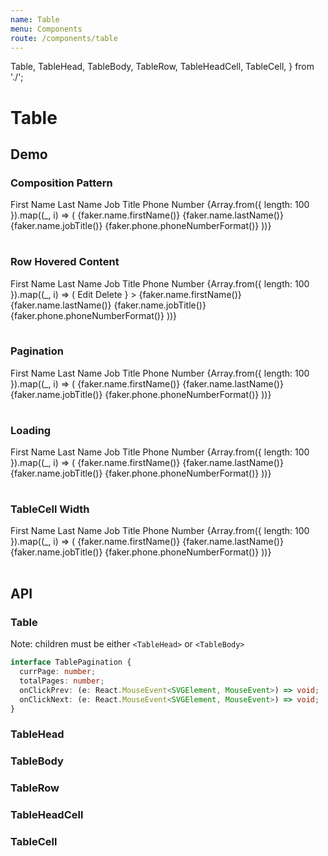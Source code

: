 ```yaml
---
name: Table
menu: Components
route: /components/table
---
```




  Table,
  TableHead,
  TableBody,
  TableRow,
  TableHeadCell,
  TableCell,
} from './';

# Table

## Demo

### Composition Pattern

<Playground>
  <Table>
    <TableHead>
      <TableRow>
        <TableHeadCell>First Name</TableHeadCell>
        <TableHeadCell>Last Name</TableHeadCell>
        <TableHeadCell>Job Title</TableHeadCell>
        <TableHeadCell>Phone Number</TableHeadCell>
      </TableRow>
    </TableHead>
    <TableBody>
      {Array.from({ length: 100 }).map((_, i) => (
        <TableRow key={i}>
          <TableCell>{faker.name.firstName()}</TableCell>
          <TableCell>{faker.name.lastName()}</TableCell>
          <TableCell>{faker.name.jobTitle()}</TableCell>
          <TableCell>{faker.phone.phoneNumberFormat()}</TableCell>
        </TableRow>
      ))}
    </TableBody>
  </Table>
</Playground>

### Row Hovered Content

<Playground>
  <Table>
    <TableHead>
      <TableRow>
        <TableHeadCell>First Name</TableHeadCell>
        <TableHeadCell>Last Name</TableHeadCell>
        <TableHeadCell>Job Title</TableHeadCell>
        <TableHeadCell>Phone Number</TableHeadCell>
      </TableRow>
    </TableHead>
    <TableBody>
      {Array.from({ length: 100 }).map((_, i) => (
        <TableRow
          key={i}
          hoveredContent={
            <div>
              <span style={{ color: 'green', marginRight: 10 }}>Edit</span>
              <span style={{ color: 'red' }}>Delete</span>
            </div>
          }
        >
          <TableCell>{faker.name.firstName()}</TableCell>
          <TableCell>{faker.name.lastName()}</TableCell>
          <TableCell>{faker.name.jobTitle()}</TableCell>
          <TableCell>{faker.phone.phoneNumberFormat()}</TableCell>
        </TableRow>
      ))}
    </TableBody>
  </Table>
</Playground>

### Pagination

<Playground>
  <Table
    pagination={{
      currPage: 1,
      totalPages: 20,
    }}
  >
    <TableHead>
      <TableRow>
        <TableHeadCell>First Name</TableHeadCell>
        <TableHeadCell>Last Name</TableHeadCell>
        <TableHeadCell>Job Title</TableHeadCell>
        <TableHeadCell>Phone Number</TableHeadCell>
      </TableRow>
    </TableHead>
    <TableBody>
      {Array.from({ length: 100 }).map((_, i) => (
        <TableRow key={i}>
          <TableCell>{faker.name.firstName()}</TableCell>
          <TableCell>{faker.name.lastName()}</TableCell>
          <TableCell>{faker.name.jobTitle()}</TableCell>
          <TableCell>{faker.phone.phoneNumberFormat()}</TableCell>
        </TableRow>
      ))}
    </TableBody>
  </Table>
</Playground>

### Loading

<Playground>
  <Table>
    <TableHead>
      <TableRow>
        <TableHeadCell>First Name</TableHeadCell>
        <TableHeadCell>Last Name</TableHeadCell>
        <TableHeadCell>Job Title</TableHeadCell>
        <TableHeadCell>Phone Number</TableHeadCell>
      </TableRow>
    </TableHead>
    <TableBody loader={MusicLoader}>
      {Array.from({ length: 100 }).map((_, i) => (
        <TableRow key={i}>
          <TableCell>{faker.name.firstName()}</TableCell>
          <TableCell>{faker.name.lastName()}</TableCell>
          <TableCell>{faker.name.jobTitle()}</TableCell>
          <TableCell>{faker.phone.phoneNumberFormat()}</TableCell>
        </TableRow>
      ))}
    </TableBody>
  </Table>
</Playground>

### TableCell Width

<Playground>
  <Table>
    <TableHead>
      <TableRow>
        <TableHeadCell>First Name</TableHeadCell>
        <TableHeadCell>Last Name</TableHeadCell>
        <TableHeadCell>Job Title</TableHeadCell>
        <TableHeadCell>Phone Number</TableHeadCell>
      </TableRow>
    </TableHead>
    <TableBody>
      {Array.from({ length: 100 }).map((_, i) => (
        <TableRow key={i}>
          <TableCell width={100}>{faker.name.firstName()}</TableCell>
          <TableCell width={100}>{faker.name.lastName()}</TableCell>
          <TableCell>{faker.name.jobTitle()}</TableCell>
          <TableCell>{faker.phone.phoneNumberFormat()}</TableCell>
        </TableRow>
      ))}
    </TableBody>
  </Table>
</Playground>

## API

### Table

<Props of={Table} />

Note: children must be either `<TableHead>` or `<TableBody>`

```ts
interface TablePagination {
  currPage: number;
  totalPages: number;
  onClickPrev: (e: React.MouseEvent<SVGElement, MouseEvent>) => void;
  onClickNext: (e: React.MouseEvent<SVGElement, MouseEvent>) => void;
}
```

### TableHead

<Props of={TableHead} />

### TableBody

<Props of={TableBody} />

### TableRow

<Props of={TableRow} />

### TableHeadCell

<Props of={TableHeadCell} />

### TableCell

<Props of={TableCell} />
